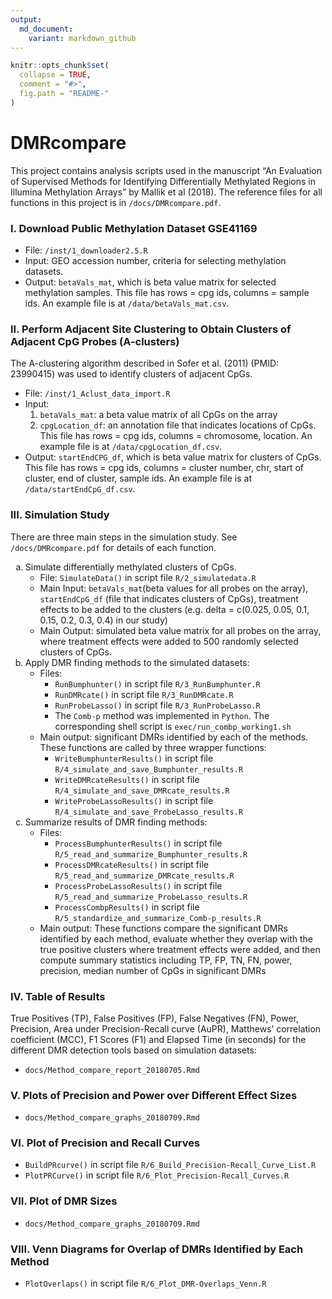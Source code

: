 ```yaml
---
output:
  md_document:
    variant: markdown_github
---
```


<!-- README.md is generated from README.Rmd. Please edit that file -->

```r
knitr::opts_chunk$set(
  collapse = TRUE,
  comment = "#>",
  fig.path = "README-"
)
```

# DMRcompare
This project contains analysis scripts used in the manuscript "An Evaluation of Supervised Methods for Identifying Differentially Methylated Regions in Illumina Methylation Arrays" by Mallik et al (2018). The reference files for all functions  in this project is in `/docs/DMRcompare.pdf`. 

### I. Download Public Methylation Dataset GSE41169

- File: `/inst/1_downloader2.5.R`
- Input: GEO accession number, criteria for selecting methylation datasets.
- Output: `betaVals_mat`, which is beta value matrix for selected methylation samples. This file has rows = cpg ids, columns = sample ids.  An example file is at `/data/betaVals_mat.csv`.


### II. Perform Adjacent Site Clustering to Obtain Clusters of Adjacent CpG Probes (A-clusters)

The A-clustering algorithm described in Sofer et al. (2011) (PMID: 23990415) was used to identify clusters of adjacent CpGs. 

- File: `/inst/1_Aclust_data_import.R`
- Input:
    1. `betaVals_mat`: a beta value matrix of all CpGs on the array
    2. `cpgLocation_df`: an annotation file that indicates locations of CpGs. This file has rows = cpg ids, columns = chromosome, location. An example file is at `/data/cpgLocation_df.csv`. 
- Output: `startEndCPG_df`, which is beta value matrix for clusters of CpGs. This file has rows = cpg ids, columns = cluster number, chr, start of cluster, end of cluster, sample ids. An example file is at `/data/startEndCpG_df.csv`.


### III. Simulation Study

There are three main steps in the simulation study. See `/docs/DMRcompare.pdf` for details of each function.  

a) Simulate differentially methylated clusters of CpGs. 
    - File: `SimulateData()` in script file `R/2_simulatedata.R`
    - Main Input: `betaVals_mat`(beta values for all probes on the array), `startEndCpG_df` (file that indicates clusters of CpGs), treatment effects to be added to the clusters (e.g. delta = c(0.025, 0.05, 0.1, 0.15, 0.2, 0.3, 0.4) in our study)
    - Main Output: simulated beta value matrix for all probes on the array, where treatment effects were added to 500 randomly selected clusters of CpGs. 
b) Apply DMR finding methods to the simulated datasets:
    - Files:
        - `RunBumphunter()` in script file `R/3_RunBumphunter.R`
        - `RunDMRcate()` in script file `R/3_RunDMRcate.R`
        - `RunProbeLasso()` in script file `R/3_RunProbeLasso.R`
        - The `Comb-p` method was implemented in `Python`. The corresponding shell script is `exec/run_combp_working1.sh`
    - Main output: significant DMRs identified by each of the methods. These functions are called by three wrapper functions:
        - `WriteBumphunterResults()` in script file `R/4_simulate_and_save_Bumphunter_results.R`
        - `WriteDMRcateResults()` in script file `R/4_simulate_and_save_DMRcate_results.R`
        - `WriteProbeLassoResults()` in script file `R/4_simulate_and_save_ProbeLasso_results.R`
c) Summarize results of DMR finding methods:
    - Files:
        - `ProcessBumphunterResults()` in script file `R/5_read_and_summarize_Bumphunter_results.R`
        - `ProcessDMRcateResults()` in script file `R/5_read_and_summarize_DMRcate_results.R`
        - `ProcessProbeLassoResults()` in script file `R/5_read_and_summarize_ProbeLasso_results.R`
        - `ProcessCombpResults()` in script file `R/5_standardize_and_summarize_Comb-p_results.R`
    - Main output: These functions compare the significant DMRs identified by each method, evaluate whether they overlap with the true positive clusters where treatment effects were added, and then compute summary statistics including TP, FP, TN, FN, power, precision, median number of CpGs in significant DMRs

### IV. Table of Results
True Positives (TP), False Positives (FP), False Negatives (FN), Power, Precision, Area under Precision-Recall curve (AuPR), Matthews' correlation coefficient (MCC), F1 Scores (F1) and Elapsed Time (in seconds) for the different DMR detection tools based on simulation datasets:

- `docs/Method_compare_report_20180705.Rmd`

### V. Plots of Precision and Power over Different Effect Sizes

- `docs/Method_compare_graphs_20180709.Rmd`

### VI. Plot of Precision and Recall Curves

- `BuildPRcurve()` in script file `R/6_Build_Precision-Recall_Curve_List.R`
- `PlotPRCurve()` in script file `R/6_Plot_Precision-Recall_Curves.R`

### VII. Plot of DMR Sizes

- `docs/Method_compare_graphs_20180709.Rmd`

### VIII. Venn Diagrams for Overlap of DMRs Identified by Each Method

- `PlotOverlaps()` in script file `R/6_Plot_DMR-Overlaps_Venn.R`
